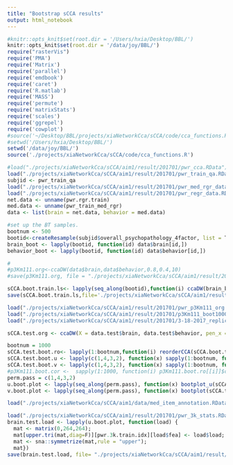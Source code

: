 ```yaml
---
title: "Bootstrap sCCA results"
output: html_notebook
---
```


```r
#knitr::opts_knit$set(root.dir = '/Users/hxia/Desktop/BBL/')
knitr::opts_knit$set(root.dir = '/data/joy/BBL/')
require("rasterVis")
require('PMA')
require('Matrix')
require('parallel')
require('emdbook')
require('caret')
require('R.matlab')
require('MASS')
require('permute')
require('matrixStats')
require('scales')
require('ggrepel')
require('cowplot')
#source('~/Desktop/BBL/projects/xiaNetworkCca/sCCA/code/cca_functions.R')
#setwd('/Users/hxia/Desktop/BBL/')
setwd('/data/joy/BBL/')
source('./projects/xiaNetworkCca/sCCA/code/cca_functions.R')
```

```r
#load("./projects/xiaNetworkCca/sCCA/aim1/result/201701/pwr_cca.RData")
load("./projects/xiaNetworkCca/sCCA/aim1/result/201701/pwr_train_qa.RData")
subjid <- pwr_train_qa
load("./projects/xiaNetworkCca/sCCA/aim1/result/201701/pwr_med_rgr_data.RData")
load("./projects/xiaNetworkCca/sCCA/aim1/result/201701/pwr_regr_data.RData")
net.data <- unname(pwr.rgr.train)
med.data <- unname(pwr_train_med_rgr)
data <- list(brain = net.data, behavior = med.data)
```


```r
#set up the BT samples.
bootnum <- 500
bootid<-createResample(subjid$overall_psychopathology_4factor, list = T, times = bootnum)
brain_boot <- lapply(bootid, function(id) data$brain[id,])
behavior_boot <- lapply(bootid, function(id) data$behavior[id,])

#
#p3Km111.org<-ccaDW(data$brain,data$behavior,0.8,0.4,10)
#save(p3Km111.org, file = "./projects/xiaNetworkCca/sCCA/aim1/result/201701/pwr_p3Km111_org.RData")

sCCA.boot.train.ls<- lapply(seq_along(bootid),function(i) ccaDW(brain_boot[[i]],behavior_boot[[i]],0.4,0.4,10))
save(sCCA.boot.train.ls,file='./projects/xiaNetworkCca/sCCA/aim1/result/201701/sCCA_boot_train_ls1.RData')

```

```r
load("./projects/xiaNetworkCca/sCCA/aim1/result/201701/pwr_p3Km111_org.RData")
load("./projects/xiaNetworkCca/sCCA/aim1/result/201701/p3Km111_boot1000.RData")
load("./projects/xiaNetworkCca/sCCA/aim1/result/201701/3-18-2017_replication.RData")
```

```r
sCCA.test.org <- ccaDW(X = data.test$brain, data.test$behavior, pen_x = 0.8, pen_y = 0.4, rank = 4)

bootnum = 1000
sCCA.test.boot.ro<- lapply(1:bootnum,function(i) reorderCCA(sCCA.boot.test[[i]],sCCA.test.org,10) )
sCCA.test.boot.u <- lapply(c(1,4,3,2), function(x) sapply(1:bootnum, function(i) sCCA.test.boot.ro[[i]]$u[,x]))
sCCA.test.boot.v <- lapply(c(1,4,3,2), function(x) sapply(1:bootnum, function(i) sCCA.test.boot.ro[[i]]$v[,x]))
#p3Km111.boot.cor <-  sapply(1:1000, function(i) p3Km111.boot.ro[[i]]$cor)
perm.pass = c(1,4,3,2)
u.boot.plot <- lapply(seq_along(perm.pass), function(x) bootplot_u(sCCA.test.org$u[,perm.pass[x]], sCCA.test.boot.u[[x]] ))
v.boot.plot <- lapply(seq_along(perm.pass), function(x) bootplot(sCCA.test.org$v[,perm.pass[x]], sCCA.test.boot.v[[x]] ))
```

```r
load("./projects/xiaNetworkCca/sCCA/aim1/data/med_item_annotation.RData")
```

```r
load("./projects/xiaNetworkCca/sCCA/aim1/result/201701/pwr_3k_stats.RData")
brain.test.load <- lapply(u.boot.plot, function(load) {
  mat <- matrix(0,264,264);
  mat[upper.tri(mat,diag=F)][pwr.3k.train.idx][load$fea] <- load$load;
  mat <- sna::symmetrize(mat,rule = "upper");
  mat})
save(brain.test.load, file= "./projects/xiaNetworkCca/sCCA/aim1/result/201701/brain_load_test.RData")

```



